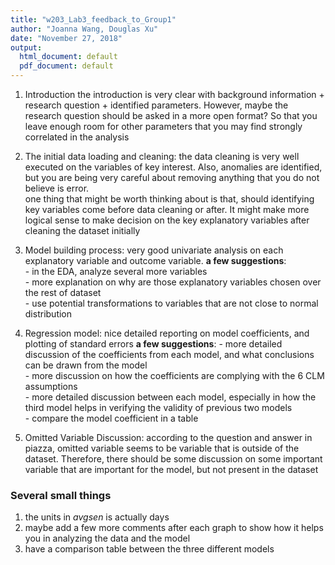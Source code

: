```yaml
---
title: "w203_Lab3_feedback_to_Group1"
author: "Joanna Wang, Douglas Xu"
date: "November 27, 2018"
output:
  html_document: default
  pdf_document: default
---
```


1. Introduction
\tab the introduction is very clear with background information + research question + identified parameters. However, maybe the research question should be asked in a more open format? So that you leave enough room for other parameters that you may find strongly correlated in the analysis

2. The initial data loading and cleaning:
\tab the data cleaning is very well executed on the variables of key interest. Also, anomalies are identified, but you are being very careful about removing anything that you do not believe is error. <br>
\tab one thing that might be worth thinking about is that, should identifying key variables come before data cleaning or after. It might make more logical sense to make decision on the key explanatory variables after cleaning the dataset initially

3. Model building process:
\tab very good univariate analysis on each explanatory variable and outcome variable.
\tab __a few suggestions__:<br>
\tab - in the EDA, analyze several more variables <br>
\tab - more explanation on why are those explanatory variables chosen over the rest of dataset<br>
\tab - use potential transformations to variables that are not close to normal distribution<br>

4. Regression model:
\tab nice detailed reporting on model coefficients, and plotting of standard errors
\tab __a few suggestions__:
\tab - more detailed discussion of the coefficients from each model, and what conclusions can be drawn from the model <br>
\tab - more discussion on how the coefficients are complying with the 6 CLM assumptions<br>
\tab - more detailed discussion between each model, especially in how the third model helps in verifying the validity of previous two models<br>
\tab - compare the model coefficient in a table<br>


5. Omitted Variable Discussion:
\tab according to the question and answer in piazza, omitted variable seems to be variable that is outside of the dataset. Therefore, there should be some discussion on some important variable that are important for the model, but not present in the dataset



### Several small things
1. the units in $avgsen$ is actually days
2. maybe add a few more comments after each graph to show how it helps you in analyzing the data and the model
3. have a comparison table between the three different models

